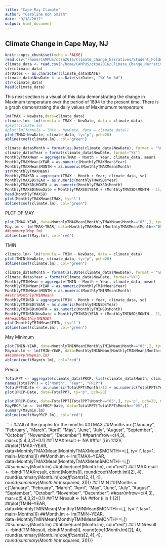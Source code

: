 ```yaml
---
title: "Cape May Climate"
author: "Caroline Koh Smith"
date: "9/18/2017"
output: html_document
---
```

## Climate Change in Cape May, NJ

```r
knitr::opts_chunk$set(echo = FALSE)
read.csv("/home/CAMPUS/ctsa2016/Climate_Change_Narratives/Student_Folders/Caroline_Koh_Smith/carolinekohsmith_capemay_data.csv")
climate_data <- read.csv("/home/CAMPUS/ctsa2016/Climate_Change_Narratives/Student_Folders/Caroline_Koh_Smith/carolinekohsmith_capemay_data.csv")
str(climate_data)
strDates <- as.character(climate_data$DATE)
climate_data$NewDate <- as.Date(strDates, "%Y-%m-%d")
str(climate_data)
head(climate_data)
```

This next section is a visual of this data demonstrating the change in Maximum temperature over the period of 1894 to the present time. There is a graph demonstrating the daily values of Maximumum temperature 





```r
lm(TMAX ~ NewDate,data=climate_data)
climate.lm<- lm(formula = TMAX ~ NewDate, data = climate_data)
#plot(climate.lm)
#plot(lm(formula = TMAX ~ NewDate, data = climate_data))
plot(TMAX~NewDate, climate_data, ty="p", pch=20)
abline(coef(climate.lm), col="green")
```

```r
climate_data$Month = format(as.Date(climate_data$NewDate), format = "%m")
climate_data$Year = format(climate_data$NewDate, format="%Y")
MonthlyTMAXMean = aggregate(TMAX ~ Month + Year, climate_data, mean)
MonthlyTMAXMean$YEAR = as.numeric(MonthlyTMAXMean$Year)
MonthlyTMAXMean$MONTH = as.numeric(MonthlyTMAXMean$Month)
str(MonthlyTMAXMean)
MonthlyTMAXSD = aggregate(TMAX ~ Month + Year, climate_data, sd)
MonthlyTMAXSD$YEAR = as.numeric(MonthlyTMAXSD$Year)
MonthlyTMAXSD$MONTH = as.numeric(MonthlyTMAXSD$Month)
MonthlyTMAXSD$NewDate = MonthlyTMAXSD$YEAR + (MonthlyTMAXSD$MONTH - 1)/12
head(MonthlyTMAXSD)
plot(MonthlyTMAXMean$TMAX, ty='l')
abline(coef(climate.lm), col="green")
```
PLOT OF MAY
```r
plot(TMAX~YEAR, data=MonthlyTMAXMean[MonthlyTMAXMean$Month=="05",], ty='p', pch=20, main = "May")
May.lm <- lm(TMAX~YEAR, data=MonthlyTMAXMean[MonthlyTMAXMean$Month=="05",])
##summary(May.lm)
abline(coef(May.lm), col="red")

```

TMIN
```r
climate.lm<- lm(formula = TMIN ~ NewDate, data = climate_data)
plot(TMIN~NewDate, climate_data, ty="p", pch=20)
abline(coef(climate.lm), col="green")
```

```r
climate_data$Month = format(as.Date(climate_data$NewDate), format = "%m")
climate_data$Year = format(climate_data$NewDate, format="%Y")
MonthlyTMINMean = aggregate(TMIN ~ Month + Year, climate_data, mean)
MonthlyTMINMean$YEAR = as.numeric(MonthlyTMINMean$Year)
MonthlyTMINMean$MONTH = as.numeric(MonthlyTMINMean$Month)
##str(MonthlyTMINMean)
MonthlyTMINSD = aggregate(TMIN ~ Month + Year, climate_data, sd)
MonthlyTMINSD$YEAR = as.numeric(MonthlyTMINSD$Year)
MonthlyTMINSD$MONTH = as.numeric(MonthlyTMINSD$Month)
MonthlyTMINSD$NewDate = MonthlyTMINSD$YEAR + (MonthlyTMINSD$MONTH - 1)/12
##head(MonthlyTMINSD)
plot(MonthlyTMINMean$TMIN, ty='l')
abline(coef(climate.lm), col="green")
```
May Minimum
``` r
plot(TMIN~YEAR, data=MonthlyTMINMean[MonthlyTMINMean$Month=="05",], ty='p', pch=20, main = "May")
Maymin.lm <- lm(TMIN~YEAR, data=MonthlyTMINMean[MonthlyTMINMean$Month=="05",])
##summary(Maymin.lm)
abline(coef(Maymin.lm), col="red")
```
Precip

``` r
TotalPPT <- aggregate(climate_data$PRCP, list(climate_data$Month, climate_data$Year), sum, na.rm=T)
names(TotalPPT) = c("Month", "Year", "PRCP")
TotalPPT$Date <- as.numeric(TotalPPT$Month)/12 + as.numeric(TotalPPT$Year)
plot(PRCP~Date, data=TotalPPT, ty="p", pch=20)
```
``` r
plot(PRCP~Date, data=TotalPPT[TotalPPT$Month=="05",], ty='p', pch=20, main = "May")
MayPRCP.lm <- lm(PRCP~Date, data=TotalPPT[TotalPPT$Month=="05",])
summary(Maymin.lm)
abline(coef(MayPRCP.lm), col="red")
```

``` r
##All of the graphs for the months
##TMAX
##Months = c("January", "February", "March", "April", "May", "June", "July", "August", "September", "October", "November", "December")
##par(mfrow=c(4,3), mar=c(5,4,3,2)+0.1)
##TMAXresult <- NA
##for (i in 1:12){
##plot(TMAX~YEAR, data=MonthlyTMAXMean[MonthlyTMAXMean$MONTH==i,], ty='l', las=1, main=Months[i])
##Month.lm <- lm(TMAX~YEAR, data=MonthlyTMAXMean[MonthlyTMAXMean$MONTH==i,])
##summary(Month.lm)
##abline(coef(Month.lm), col="red")
##TMAXresult <- rbind(TMAXresult, cbind(Months[i], round(coef(Month.lm)[2], 4), round(summary(Month.lm)$coefficients[2,4],4), round(summary(Month.lm)$r.squared, 3)))}
##TMIN
##{Months = c("January", "February", "March", "April", "May", "June", "July", "August", "September", "October", "November", "December")
##par(mfrow=c(4,3), mar=c(5,4,3,2)+0.1)
##TMINresult <- NA
##for (i in 1:12){
##plot(TMIN~YEAR, data=MonthlyTMINMean[MonthlyTMINMean$MONTH==i,], ty='l', las=1, main=Months[i])
##Month.lm <- lm(TMIN~YEAR, data=MonthlyTMINMean[MonthlyTMINMean$MONTH==i,])
##summary(Month.lm)
##abline(coef(Month.lm), col="red")
##TMINresult <- rbind(TMINresult, cbind(Months[i], round(coef(Month.lm)[2], 4), round(summary(Month.lm)$coefficients[2,4],4), round(summary(Month.lm)$r.squared, 3)))}}